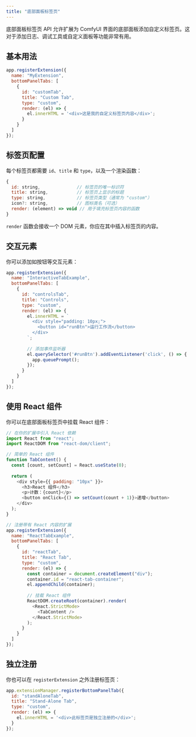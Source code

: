 ```yaml
---
title: "底部面板标签页"
---
```


底部面板标签页 API 允许扩展为 ComfyUI 界面的底部面板添加自定义标签页。这对于添加日志、调试工具或自定义面板等功能非常有用。

## 基本用法

```javascript
app.registerExtension({
  name: "MyExtension",
  bottomPanelTabs: [
    {
      id: "customTab",
      title: "Custom Tab",
      type: "custom",
      render: (el) => {
        el.innerHTML = '<div>这是我的自定义标签页内容</div>';
      }
    }
  ]
});
```

## 标签页配置

每个标签页都需要 `id`、`title` 和 `type`，以及一个渲染函数：

```javascript
{
  id: string,              // 标签页的唯一标识符
  title: string,           // 标签页上显示的标题
  type: string,            // 标签页类型（通常为 "custom"）
  icon?: string,           // 图标类名（可选）
  render: (element) => void // 用于填充标签页内容的函数
}
```

`render` 函数会接收一个 DOM 元素，你应在其中插入标签页的内容。

## 交互元素

你可以添加如按钮等交互元素：

```javascript
app.registerExtension({
  name: "InteractiveTabExample",
  bottomPanelTabs: [
    {
      id: "controlsTab",
      title: "Controls",
      type: "custom",
      render: (el) => {
        el.innerHTML = `
          <div style="padding: 10px;">
            <button id="runBtn">运行工作流</button>
          </div>
        `;
        
        // 添加事件监听器
        el.querySelector('#runBtn').addEventListener('click', () => {
          app.queuePrompt();
        });
      }
    }
  ]
});
```

## 使用 React 组件

你可以在底部面板标签页中挂载 React 组件：

```javascript
// 在你的扩展中引入 React 依赖
import React from "react";
import ReactDOM from "react-dom/client";

// 简单的 React 组件
function TabContent() {
  const [count, setCount] = React.useState(0);
  
  return (
    <div style={{ padding: "10px" }}>
      <h3>React 组件</h3>
      <p>计数：{count}</p>
      <button onClick={() => setCount(count + 1)}>递增</button>
    </div>
  );
}

// 注册带有 React 内容的扩展
app.registerExtension({
  name: "ReactTabExample",
  bottomPanelTabs: [
    {
      id: "reactTab",
      title: "React Tab",
      type: "custom",
      render: (el) => {
        const container = document.createElement("div");
        container.id = "react-tab-container";
        el.appendChild(container);
        
        // 挂载 React 组件
        ReactDOM.createRoot(container).render(
          <React.StrictMode>
            <TabContent />
          </React.StrictMode>
        );
      }
    }
  ]
});
```

## 独立注册

你也可以在 `registerExtension` 之外注册标签页：

```javascript
app.extensionManager.registerBottomPanelTab({
  id: "standAloneTab",
  title: "Stand-Alone Tab",
  type: "custom",
  render: (el) => {
    el.innerHTML = '<div>此标签页是独立注册的</div>';
  }
});
```